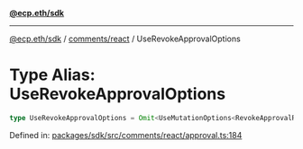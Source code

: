[**@ecp.eth/sdk**](../../../index.mdx)

***

[@ecp.eth/sdk](/sdk-reference/index.mdx) / [comments/react](/sdk-reference/comments/react/index.mdx) / UseRevokeApprovalOptions

# Type Alias: UseRevokeApprovalOptions

```ts
type UseRevokeApprovalOptions = Omit<UseMutationOptions<RevokeApprovalResult, Error, UseRevokeApprovalParams>, "mutationFn">;
```

Defined in: [packages/sdk/src/comments/react/approval.ts:184](https://github.com/ecp-eth/comments-monorepo/blob/main/packages/sdk/src/comments/react/approval.ts#L184)
